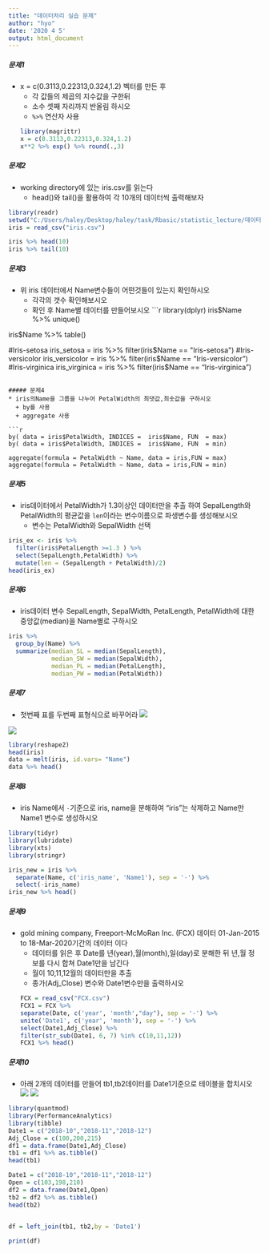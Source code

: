 ---
title: "데이터처리 실습 문제"
author: "hyo"
date: '2020 4 5'
output: html_document
---
##### 문제1
* x = c(0.3113,0.22313,0.324,1.2) 벡터를 만든 후 
  + 각 값들의 제곱의 지수값을 구한뒤
  + 소수 셋째 자리까지 반올림 하시오
  + `%>%` 연산자 사용
```{r}
library(magrittr)
x = c(0.3113,0.22313,0.324,1.2) 
x**2 %>% exp() %>% round(.,3)
```

##### 문제2
* working directory에 있는 iris.csv를 읽는다
  + head()와 tail()을 활용하여 각 10개의 데이터씩 출력해보자

```{r}
library(readr)
setwd("C:/Users/haley/Desktop/haley/task/Rbasic/statistic_lecture/데이터처리")
iris = read_csv("iris.csv")

iris %>% head(10)
iris %>% tail(10)

```

##### 문제3
* 위 iris 데이터에서 Name변수들이 어떤것들이 있는지 확인하시오
  + 각각의 갯수 확인해보시오
  + 확인 후 Name별 데이터를 만들어보시오
```{r}
library(dplyr)
iris$Name %>% unique() 

iris$Name %>% table()

#Iris-setosa
iris_setosa = iris %>% 
  filter(iris$Name ==  "Iris-setosa")
#Iris-versicolor
iris_versicolor = iris %>% 
  filter(iris$Name ==  "Iris-versicolor")
#Iris-virginica 
iris_virginica = iris %>% 
  filter(iris$Name ==  "Iris-virginica")

```

##### 문제4
* iris의Name을 그룹을 나누어 PetalWidth의 최댓값,최솟값을 구하시오
  + by를 사용
  + aggregate 사용

```{r}
by( data = iris$PetalWidth, INDICES =  iris$Name, FUN  = max)
by( data = iris$PetalWidth, INDICES =  iris$Name, FUN  = min)

aggregate(formula = PetalWidth ~ Name, data = iris,FUN = max)
aggregate(formula = PetalWidth ~ Name, data = iris,FUN = min)
```

##### 문제5
* iris데이터에서 PetalWidth가 1.3이상인 데이터만을 추출 하여 
SepalLength와 PetalWidth의 평균값을 `len`이라는 변수이름으로 
파생변수를 생성해보시오
  + 변수는 PetalWidth와 SepalWidth 선택

```{r}
iris_ex <- iris %>% 
  filter(iris$PetalLength >=1.3 ) %>%
  select(SepalLength,PetalWidth) %>% 
  mutate(len = (SepalLength + PetalWidth)/2) 
head(iris_ex)
```

##### 문제6
* iris데이터 변수 SepalLength, SepalWidth, PetalLength, PetalWidth에 대한 중앙값(median)을  Name별로 구하시오

```{r}
iris %>%
  group_by(Name) %>%
  summarize(median_SL = median(SepalLength),
            median_SW = median(SepalWidth),
            median_PL = median(PetalLength),
            median_PW = median(PetalWidth))
```


##### 문제7
* 첫번째 표를 두번째 표형식으로 바꾸어라
![](C:/Users/haley/Desktop/haley/task/Rbasic/statistic_lecture/데이터처리/cap2.PNG)

![](C:/Users/haley/Desktop/haley/task/Rbasic/statistic_lecture/데이터처리/cap3.PNG)
```{r}
library(reshape2)
head(iris)
data = melt(iris, id.vars= "Name")
data %>% head()
```


##### 문제8
* iris Name에서 `-`기준으로 iris, name을 분해하여 "iris"는 삭제하고 Name만 Name1 변수로 생성하시오
```{r}
library(tidyr)
library(lubridate)
library(xts)
library(stringr)

iris_new = iris %>%
  separate(Name, c('iris_name', 'Name1'), sep = '-') %>%
  select(-iris_name)
iris_new %>% head()
```


##### 문제9
* gold mining company, Freeport-McMoRan Inc. (FCX) 데이터  01-Jan-2015 to 18-Mar-2020기간의 데이터 이다
  + 데이터를 읽은 후 Date를 년(year),월(month),일(day)로 분해한 뒤 년,월 정보를 다시 합쳐 Date1만을 남긴다
  + 월이 10,11,12월의 데이터만을 추출
  + 종가(Adj_Close) 변수와 Date1변수만을 출력하시오 
```{r}
FCX = read_csv("FCX.csv")
FCX1 = FCX %>%
  separate(Date, c('year', 'month',"day"), sep = '-') %>%
  unite('Date1', c('year', 'month'), sep = '-') %>% 
  select(Date1,Adj_Close) %>%
  filter(str_sub(Date1, 6, 7) %in% c(10,11,12)) 
FCX1 %>% head()
```


##### 문제10
* 아래 2개의 데이터를 만들어  tb1,tb2데이터를 Date1기준으로 테이블을 합치시오
![](C:/Users/haley/Desktop/haley/task/Rbasic/statistic_lecture/데이터처리/t1.PNG)
![](C:/Users/haley/Desktop/haley/task/Rbasic/statistic_lecture/데이터처리/t2.PNG)


```{r}
library(quantmod)
library(PerformanceAnalytics)
library(tibble)
Date1 = c("2018-10","2018-11","2018-12")
Adj_Close = c(100,200,215)
df1 = data.frame(Date1,Adj_Close)
tb1 = df1 %>% as.tibble()
head(tb1)

Date1 = c("2018-10","2018-11","2018-12")
Open = c(103,198,210)
df2 = data.frame(Date1,Open)
tb2 = df2 %>% as.tibble()
head(tb2)


df = left_join(tb1, tb2,by = 'Date1')
                                
print(df)
```
